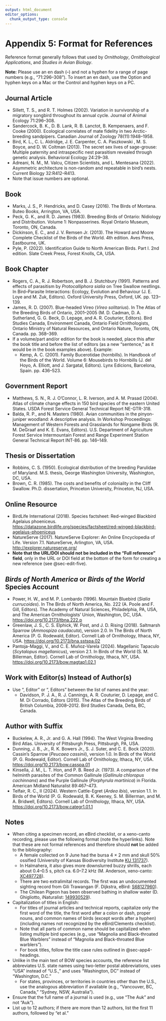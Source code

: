 ```yaml
---
output: html_document
editor_options: 
  chunk_output_type: console
---
```


# Appendix 5: Format for References {#sec-app5 .unnumbered}

Reference format generally follows that used by *Ornithology*, *Ornithological Applications*, and *Studies in Avian Biology*.

**Note:** Please use an en dash (–) and not a hyphen for a range of page numbers (e.g., “71:296–308”). To insert an en dash, use the Option and hyphen keys on a Mac or the Control and hyphen keys on a PC.

## Journal Article {#sec-app5-journal}

-   Sillett, T. S., and R. T. Holmes (2002). Variation in survivorship of a migratory songbird throughout its annual cycle. Journal of Animal Ecology 71:296–308.
-   Sandercock, B. K., D. B. Lank, R. B. Lanctot, B. Kempenaers, and F. Cooke (2000). Ecological correlates of mate fidelity in two Arctic-breeding sandpipers. Canadian Journal of Zoology 78(11):1948–1958.
-   Bird, K. L., C. L. Aldridge, J. E. Carpenter, C. A. Paszkowski , M. S. Boyce, and D. W. Coltman (2013). The secret sex lives of sage-grouse: Multiple paternity and intraspecific nest parasitism revealed through genetic analysis. Behavioral Ecology 24:29–38.
-   Adreani, N. M., M. Valcu, Citizen Scientists, and L. Mentesana (2022). Asymmetric architecture is non-random and repeatable in bird’s nests. Current Biology 32:R412–R413.
-   Note that issue numbers are optional.

## Book {#sec-app5-book}

-   Marks, J. S., P. Hendricks, and D. Casey (2016). The Birds of Montana. Buteo Books, Arrington, VA, USA.
-   Peck, G. K., and R. D. James (1983). Breeding Birds of Ontario: Nidiology and Distribution. Volume 1: Nonpasserines. Royal Ontario Museum, Toronto, ON, Canada.
-   Dickinson, E. C., and J. V. Remsen Jr. (2013). The Howard and Moore Complete Checklist of the Birds of the World. 4th edition. Aves Press, Eastbourne, UK.
-   Pyle, P. (2022). Identification Guide to North American Birds. Part I. 2nd edition. Slate Creek Press, Forest Knolls, CA, USA.

## Book Chapter {#sec-app5-chapter}

-   Rogers, C. A., R. J. Robertson, and B. J. Stutchbury (1991). Patterns and effects of parasitism by *Protocalliphora sialia* on Tree Swallow nestlings. In Bird–Parasite Interactions: Ecology, Evolution and Behaviour (J. E. Loye and M. Zuk, Editors). Oxford University Press, Oxford, UK. pp. 123–139.
-   James, R. D. (2007). Blue-headed Vireo (*Vireo solitarius*). In The Atlas of the Breeding Birds of Ontario, 2001–2005 (M. D. Cadman, D. A. Sutherland, G. G. Beck, D. Lepage, and A. R. Couturier, Editors). Bird Studies Canada, Environment Canada, Ontario Field Ornithologists, Ontario Ministry of Natural Resources, and Ontario Nature, Toronto, ON, Canada. pp. 368–369.
-   If a volume/part and/or edition for the book is needed, place this after the book title and before the list of editors (as a new “sentence,” as it would be in the book examples above). Example:
    -   Kemp, A. C. (2001). Family Bucerotidae (hornbills). In Handbook of the Birds of the World. Volume 6: Mousebirds to Hornbills (J. del Hoyo, A. Elliott, and J. Sargatal, Editors). Lynx Edicions, Barcelona, Spain. pp. 436–523.

## Government Report {#sec-app5-government}

-   Matthews, S. N., R. J. O’Connor, L. R. Iverson, and A. M. Prasad (2004). Atlas of climate change effects in 150 bird species of the eastern United States. USDA Forest Service General Technical Report NE-GTR-318. 
-   Balda, R. P., and N. Masters (1980). Avian communities in the pinyon-juniper woodland: A descriptive analysis. In Workshop Proceedings: Management of Western Forests and Grasslands for Nongame Birds (R. M. DeGraaf and K. E. Evans, Editors). U.S. Department of Agriculture Forest Service Intermountain Forest and Range Experiment Station General Technical Report INT-86. pp. 146–149.

## Thesis or Dissertation {#sec-app5-thesis}

-   Robbins, C. S. (1950). Ecological distribution of the breeding Parulidae of Maryland. M.S. thesis, George Washington University, Washington, DC, USA. 
-   Brown, C. R. (1985). The costs and benefits of coloniality in the Cliff Swallow. Ph.D. dissertation, Princeton University, Princeton, NJ, USA.

## Online Resource {#sec-app5-online}

-   BirdLife International (2018). Species factsheet: Red-winged Blackbird Agelaius phoeniceus. <https://datazone.birdlife.org/species/factsheet/red-winged-blackbird-agelaius-phoeniceus>
-   NatureServe (2017). NatureServe Explorer: An Online Encyclopedia of Life. Version 7.1. NatureServe, Arlington, VA, USA. <http://explorer.natureserve.org/>
-   **Note that the URL/DOI should not be included in the “Full reference” field**, only in the URL or DOI field at the bottom of the form for creating a new reference (see @sec-edit-five).

## *Birds of North America* or *Birds of the World* Species Account {#sec-app5-BNA}

-   Power, H. W., and M. P. Lombardo (1996). Mountain Bluebird (*Sialia currucoides*). In The Birds of North America, No. 222 (A. Poole and F. Gill, Editors). The Academy of Natural Sciences, Philadelphia, PA, USA, and The American Ornithologists’ Union, Washington, DC, USA. <https://doi.org/10.2173/tbna.222.p>
-   Greenlaw, J. S., C. S. Elphick, W. Post, and J. D. Rising (2018). Saltmarsh Sparrow (*Ammospiza caudacuta*), version 2.0. In The Birds of North America (P. G. Rodewald, Editor). Cornell Lab of Ornithology, Ithaca, NY, USA. <https://doi.org/10.2173/bna.sstspa.02>
-   Pantoja-Maggi, V., and C. E. Muñoz-Varela (2024). Magellanic Tapaculo (*Scytalopus magellanicus*), version 2.1. In Birds of the World (S. M. Billerman, Editor). Cornell Lab of Ornithology, Ithaca, NY, USA. <https://doi.org/10.2173/bow.magtap1.02.1>

## Work with Editor(s) Instead of Author(s) {#sec-app5-editor}

-   Use “, Editor” or “, Editors” between the list of names and the year:
    -   Davidson, P. J. A., R. J. Cannings, A. R. Couturier, D. Lepage, and C. M. Di Corrado, Editors (2015). The Atlas of the Breeding Birds of British Columbia, 2008–2012. Bird Studies Canada, Delta, BC, Canada.

## Author with Suffix {#sec-app5-suffix}

-   Buckelew, A. R., Jr. and G. A. Hall (1994). The West Virginia Breeding Bird Atlas. University of Pittsburgh Press, Pittsburgh, PA, USA.
-   Dunning, J. B., Jr., R. K. Bowers Jr., S. J. Suter, and C. E. Bock (2020). Cassin's Sparrow (*Peucaea cassinii*), version 1.0. In Birds of the World (P. G. Rodewald, Editor). Cornell Lab of Ornithology, Ithaca, NY, USA. <https://doi.org/10.2173/bow.casspa.01>
-   Kinsella, J. M., L. T. Hon, and P. B. Reed Jr. (1973). A comparison of the helminth parasites of the Common Gallinule (*Gallinula chloropus cachinnans*) and the Purple Gallinule (*Porphyrula martinica*) in Florida. American Midland Naturalist 89:467–473.
-   Telfair, R. C., II (2024). Western Cattle-Egret (*Ardea ibis*), version 1.1. In Birds of the World (P. G. Rodewald, B. K. Keeney, S. M. Billerman, and M. A. Bridwell, Editors). Cornell Lab of Ornithology, Ithaca, NY, USA. <https://doi.org/10.2173/bow.categr1.01.1>

## Notes {#sec-app5-notes}

-   When citing a specimen record, an eBird checklist, or a xeno-canto recording, please use the following format (note the hyperlinks). Note that these are not formal references and therefore should **not** be added to the bibliography:
    -   A female collected on 9 June had the bursa 4 × 2 mm and skull 50% ossified (University of Kansas Biodiversity Institute [KU 131737](http://portal.vertnet.org/o/ku/birds?id=429a80fd-5e77-4057-89fe-fe834d081699)).
    -   In Halmahera, it also gives more downslurred buzzy shrills, each about 0.4–0.5 s, pitch ca. 6.0–7.2 kHz (M. Anderson, xeno-canto: [XC497728](http://www.xeno-canto.org/497728)).
    -   There are two extralimital records. The first was an undocumented sighting record from Gili Trawangan (F. Dijkstra, eBird: [S68127960](https://ebird.org/checklist/S68127960?__hstc=65717809.0274d9e08ce2df9359e606762fab2b07.1652279465096.1659012084903.1659014944969.260&__hssc=65717809.34.1659014944969&__hsfp=868227580)).
    -   The Chilean Pigeon has been observed bathing in shallow water (D. Ghigliotto, iNaturalist: [149930529](https://inaturalist.mma.gob.cl/observations/149930529)).
-   Capitalization of titles in English:
    -   For titles of journal articles and technical reports, capitalize only the first word of the title, the first word after a colon or dash, proper nouns, and common names of birds (except words after a hyphen) (including names not recognized by the eBird/Clements checklist).
    -   Note that all parts of common name should be capitalized when listing multiple bird species (e.g., use “Magnolia and Black-throated Blue Warblers” instead of “Magnolia and Black-throated Blue warblers”).
    -   For book titles, follow the title case rules outlined in @sec-app4-headings.
-   Unlike in the main text of BOW species accounts, the reference list abbreviates U.S. state names using two-letter postal abbreviations, uses “USA” instead of “U.S.,” and uses “Washington, DC” instead of “Washington, D.C.”
    -   For states, provinces, or territories in countries other than the U.S., use the analogous abbreviation if available (e.g., “Vancouver, BC, Canada,” “Sydney, NSW, Australia”).
-   Ensure that the full name of a journal is used (e.g., use “The Auk” and not “Auk”).
-   List up to 12 authors; if there are more than 12 authors, list the first 11 authors, followed by “et al.”